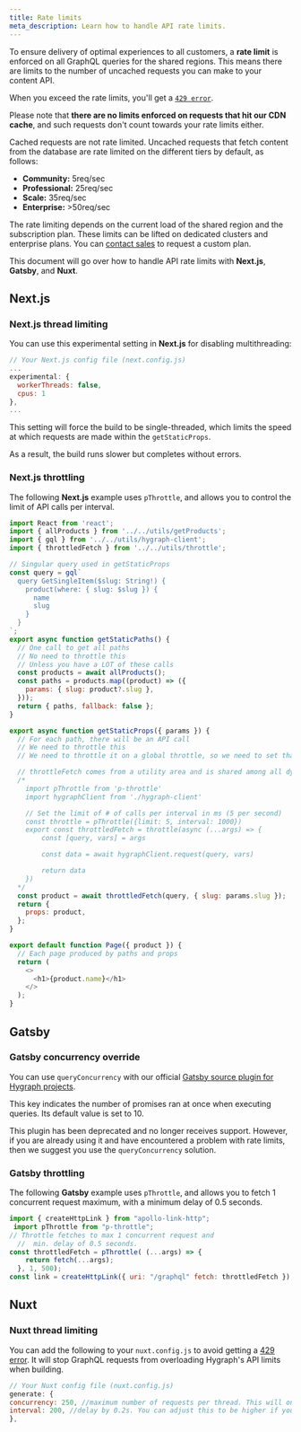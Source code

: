 ```yaml
---
title: Rate limits
meta_description: Learn how to handle API rate limits.
---
```


To ensure delivery of optimal experiences to all customers, a **rate limit** is enforced on all GraphQL queries for the shared regions. This means there are limits to the number of uncached requests you can make to your content API.

When you exceed the rate limits, you'll get a [`429 error`](/api-reference/basics/errors#429-too-many-requests).

<Card theme="warning">

Please note that **there are no limits enforced on requests that hit our CDN cache**, and such requests don't count towards your rate limits either.

Cached requests are not rate limited. Uncached requests that fetch content from the database are rate limited on the different tiers by default, as follows:

- **Community:** 5req/sec
- **Professional:** 25req/sec
- **Scale:** 35req/sec
- **Enterprise:** >50req/sec

</Card>

<Card theme="info">

The rate limiting depends on the current load of the shared region and the subscription plan. These limits can be lifted on dedicated clusters and enterprise plans. You can [contact sales](/contact) to request a custom plan.

</Card>

This document will go over how to handle API rate limits with **Next.js**, **Gatsby**, and **Nuxt**.

## Next.js

### Next.js thread limiting

You can use this experimental setting in **Next.js** for disabling multithreading:

```js
// Your Next.js config file (next.config.js)
...
experimental: {
  workerThreads: false,
  cpus: 1
},
...
```

This setting will force the build to be single-threaded, which limits the speed at which requests are made within the `getStaticProps`.

As a result, the build runs slower but completes without errors.

### Next.js throttling

The following **Next.js** example uses `pThrottle`, and allows you to control the limit of API calls per interval.

```js
import React from 'react';
import { allProducts } from '../../utils/getProducts';
import { gql } from '../../utils/hygraph-client';
import { throttledFetch } from '../../utils/throttle';

// Singular query used in getStaticProps
const query = gql`
  query GetSingleItem($slug: String!) {
    product(where: { slug: $slug }) {
      name
      slug
    }
  }
`;
export async function getStaticPaths() {
  // One call to get all paths
  // No need to throttle this
  // Unless you have a LOT of these calls
  const products = await allProducts();
  const paths = products.map((product) => ({
    params: { slug: product?.slug },
  }));
  return { paths, fallback: false };
}

export async function getStaticProps({ params }) {
  // For each path, there will be an API call
  // We need to throttle this
  // We need to throttle it on a global throttle, so we need to set that externally

  // throttleFetch comes from a utility area and is shared among all dynamic route files
  /*
    import pThrottle from 'p-throttle'
    import hygraphClient from './hygraph-client'

    // Set the limit of # of calls per interval in ms (5 per second)
    const throttle = pThrottle({limit: 5, interval: 1000})
    export const throttledFetch = throttle(async (...args) => {
        const [query, vars] = args

        const data = await hygraphClient.request(query, vars)

        return data
    })
  */
  const product = await throttledFetch(query, { slug: params.slug });
  return {
    props: product,
  };
}

export default function Page({ product }) {
  // Each page produced by paths and props
  return (
    <>
      <h1>{product.name}</h1>
    </>
  );
}
```

## Gatsby

### Gatsby concurrency override

You can use `queryConcurrency` with our official [Gatsby source plugin for Hygraph projects](https://github.com/hygraph/gatsby-source-graphcms#options).

This key indicates the number of promises ran at once when executing queries. Its default value is set to 10.

<Card theme="warning">

This plugin has been deprecated and no longer receives support. However, if you are already using it and have encountered a problem with rate limits, then we suggest you use the `queryConcurrency` solution.

</Card>

### Gatsby throttling

The following **Gatsby** example uses `pThrottle`, and allows you to fetch 1 concurrent request maximum, with a minimum delay of 0.5 seconds.

```js
import { createHttpLink } from "apollo-link-http";
 import pThrottle from "p-throttle";
// Throttle fetches to max 1 concurrent request and
  //  min. delay of 0.5 seconds.
const throttledFetch = pThrottle( (...args) => {
    return fetch(...args);
  }, 1, 500);
const link = createHttpLink({ uri: "/graphql" fetch: throttledFetch });
```

## Nuxt

### Nuxt thread limiting

You can add the following to your `nuxt.config.js` to avoid getting a [429 error](/api-reference/basics/errors#429-too-many-requests). It will stop GraphQL requests from overloading Hygraph's API limits when building.

```js
// Your Nuxt config file (nuxt.config.js)
generate: {
concurrency: 250, //maximum number of requests per thread. This will only build 250 at a time based on the api rate limit
interval: 200, //delay by 0.2s. You can adjust this to be higher if you still run into issues
},
```

&nbsp;

&nbsp;
